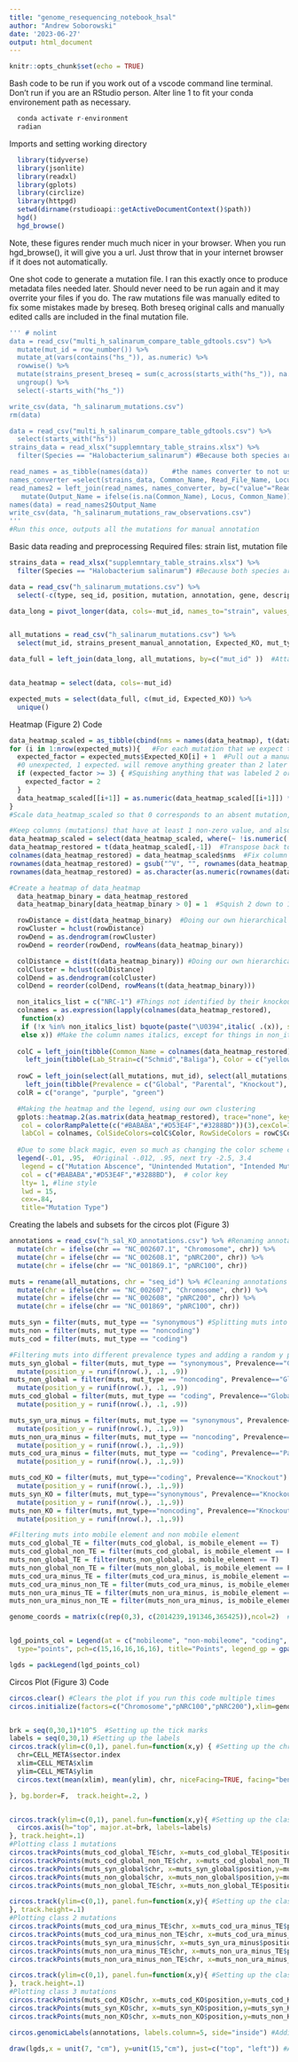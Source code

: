 ```yaml
---
title: "genome_resequencing_notebook_hsal"
author: "Andrew Soborowski"
date: '2023-06-27'
output: html_document
---
```


```r
knitr::opts_chunk$set(echo = TRUE)
```

 Bash code to be run if you work out of a vscode command line terminal. Don't run if you are an RStudio person.
 Alter line 1 to fit your conda environement path as necessary.
```r
  conda activate r-environment
  radian
```
Imports and setting working directory
```r
  library(tidyverse)
  library(jsonlite)
  library(readxl)
  library(gplots)
  library(circlize)
  library(httpgd)
  setwd(dirname(rstudioapi::getActiveDocumentContext()$path))
  hgd()
  hgd_browse()
```
Note, these figures render much much nicer in your browser. When you run hgd_browse(),
it will give you a url. Just throw that in your internet browser if it does not automatically. 

One shot code to generate a mutation file. I ran this exactly once to produce metadata files needed later. Should never need to be run again
and it may overrite your files if you do. The raw mutations file was manually edited to fix some mistakes made by breseq. Both breseq original 
calls and manually edited calls are included in the final mutation file. 
```r
''' # nolint
data = read_csv("multi_h_salinarum_compare_table_gdtools.csv") %>%
  mutate(mut_id = row_number()) %>%
  mutate_at(vars(contains("hs_")), as.numeric) %>%
  rowwise() %>%
  mutate(strains_present_breseq = sum(c_across(starts_with("hs_")), na.rm=TRUE)) %>%
  ungroup() %>%
  select(-starts_with("hs_"))

write_csv(data, "h_salinarum_mutations.csv")
rm(data)

data = read_csv("multi_h_salinarum_compare_table_gdtools.csv") %>%
  select(starts_with("hs")) 
strains_data = read_xlsx("supplemntary_table_strains.xlsx") %>%
  filter(Species == "Halobacterium_salinarum") #Because both species are present in this file

read_names = as_tibble(names(data))      #the names converter to not use gross strain sequencing ids
names_converter =select(strains_data, Common_Name, Read_File_Name, Locus)
read_names2 = left_join(read_names, names_converter, by=c("value"="Read_File_Name")) %>%
   mutate(Output_Name = ifelse(is.na(Common_Name), Locus, Common_Name))
names(data) = read_names2$Output_Name
write_csv(data, "h_salinarum_mutations_raw_observations.csv")
'''
#Run this once, outputs all the mutations for manual annotation

```

Basic data reading and preprocessing
Required files: strain list, mutation file
```r
strains_data = read_xlsx("supplemntary_table_strains.xlsx") %>%
  filter(Species == "Halobacterium salinarum") #Because both species are present in this file

data = read_csv("h_salinarum_mutations.csv") %>%
  select(-c(type, seq_id, position, mutation, annotation, gene, description,strains_present_breseq,strains_present_manual_annotation,Expected_KO,mut_type,is_mobile_element,Prevalence))

data_long = pivot_longer(data, cols=-mut_id, names_to="strain", values_to = "presence")


all_mutations = read_csv("h_salinarum_mutations.csv") %>%
  select(mut_id, strains_present_manual_annotation, Expected_KO, mut_type, is_mobile_element, Prevalence, seq_id, position)

data_full = left_join(data_long, all_mutations, by=c("mut_id" ))  #Attaching annotated mut data to presence/absence data


data_heatmap = select(data, cols=-mut_id)

expected_muts = select(data_full, c(mut_id, Expected_KO)) %>%
  unique()
```

Heatmap (Figure 2) Code
```r
data_heatmap_scaled = as_tibble(cbind(nms = names(data_heatmap), t(data_heatmap))) #Transposing data_heatmap and adding a column nms for strain
for (i in 1:nrow(expected_muts)){   #For each mutation that we expect to see
  expected_factor = expected_muts$Expected_KO[i] + 1  #Pull out a manual annotation for if the mut is expected and increment
  #0 unexpected, 1 expected. will remove anything greater than 2 later
  if (expected_factor >= 3) { #Squishing anything that was labeled 2 or more down to 2
    expected_factor = 2
  }
  data_heatmap_scaled[[i+1]] = as.numeric(data_heatmap_scaled[[i+1]]) * expected_factor
}
#Scale data_heatmap_scaled so that 0 corresponds to an absent mutation, 1 is present and unexpected, 2 is present and expected

#Keep columns (mutations) that have at least 1 non-zero value, and also keep the nms column
data_heatmap_scaled = select(data_heatmap_scaled, where(~ !is.numeric(.) || sum(., na.rm=TRUE) > 0))
data_heatmap_restored = t(data_heatmap_scaled[,-1])  #Transpose back to columns being strains
colnames(data_heatmap_restored) = data_heatmap_scaled$nms  #Fix column names
rownames(data_heatmap_restored) = gsub("^V", "", rownames(data_heatmap_restored)) #Remove the starting V from rownames
rownames(data_heatmap_restored) = as.character(as.numeric(rownames(data_heatmap_restored))-1)  #Indexing was off by one

#Create a heatmap of data_heatmap
  data_heatmap_binary = data_heatmap_restored
  data_heatmap_binary[data_heatmap_binary > 0] = 1  #Squish 2 down to 1 for clustering

  rowDistance = dist(data_heatmap_binary)  #Doing our own hierarchical clustering on presence abscence of mutation ONLY
  rowCluster = hclust(rowDistance)
  rowDend = as.dendrogram(rowCluster)
  rowDend = reorder(rowDend, rowMeans(data_heatmap_binary))

  colDistance = dist(t(data_heatmap_binary)) #Doing our own hierarchical clustering on presence abscence of mutation ONLY
  colCluster = hclust(colDistance)
  colDend = as.dendrogram(colCluster)
  colDend = reorder(colDend, rowMeans(t(data_heatmap_binary)))

  non_italics_list = c("NRC-1") #Things not identified by their knockout
  colnames = as.expression(lapply(colnames(data_heatmap_restored),
   function(x) 
   if (!x %in% non_italics_list) bquote(paste("\U0394",italic( .(x)), sep=""))
   else x)) #Make the column names italics, except for things in non_italics_list
  
  colC = left_join(tibble(Common_Name = colnames(data_heatmap_restored)), select(strains_data, Common_Name, Lab_Strain)) %>%
    left_join(tibble(Lab_Strain=c("Schmid","Baliga"), Color = c("yellow", "pink"))) 
  
  rowC = left_join(select(all_mutations, mut_id), select(all_mutations, mut_id, Prevalence)) %>%
    left_join(tibble(Prevalence = c("Global", "Parental", "Knockout"), Color = c("orange", "purple", "green")))
  colR = c("orange", "purple", "green")

  #Making the heatmap and the legend, using our own clustering
  gplots::heatmap.2(as.matrix(data_heatmap_restored), trace="none", key=FALSE, Rowv = rowDend, Colv = colDend, sepcolor="black",
   col = colorRampPalette(c("#BABABA","#D53E4F","#3288BD"))(3),cexCol=1, margins=c(10,10),key.ylab=NA, labRow = FALSE,
   labCol = colnames, ColSideColors=colC$Color, RowSideColors = rowC$Color, xlab="Strain",ylab="Mutation" )
  
  #Due to some black magic, even so much as changing the color scheme causes the legend to move all over the place. 
  legend(-.01, .95,  #Original -.012, .95, next try -2.5, 3.4
   legend = c("Mutation Abscence", "Unintended Mutation", "Intended Mutation"), #category labels
   col = c("#BABABA","#D53E4F","#3288BD"),  # color key
   lty= 1, #line style
   lwd = 15,
   cex=.84,
   title="Mutation Type")  

```

Creating the labels and subsets for the circos plot (Figure 3)
```r
annotations = read_csv("h_sal_KO_annotations.csv") %>% #Renaming annotations to common names
  mutate(chr = ifelse(chr == "NC_002607.1", "Chromosome", chr)) %>%
  mutate(chr = ifelse(chr == "NC_002608.1", "pNRC200", chr)) %>%
  mutate(chr = ifelse(chr == "NC_001869.1", "pNRC100", chr))

muts = rename(all_mutations, chr = "seq_id") %>% #Cleaning annotations in muts file to be more consistent with annotations file
  mutate(chr = ifelse(chr == "NC_002607", "Chromosome", chr)) %>%
  mutate(chr = ifelse(chr == "NC_002608", "pNRC200", chr)) %>%
  mutate(chr = ifelse(chr == "NC_001869", "pNRC100", chr))

muts_syn = filter(muts, mut_type == "synonymous") #Splitting muts into different mutation types
muts_non = filter(muts, mut_type == "noncoding")
muts_cod = filter(muts, mut_type == "coding")

#Filtering muts into different prevalence types and adding a random y position for plotting
muts_syn_global = filter(muts, mut_type == "synonymous", Prevalence=="Global") %>% 
  mutate(position_y = runif(nrow(.), .1, .9))
muts_non_global = filter(muts, mut_type == "noncoding", Prevalence=="Global") %>%
  mutate(position_y = runif(nrow(.), .1, .9))
muts_cod_global = filter(muts, mut_type == "coding", Prevalence=="Global") %>% 
  mutate(position_y = runif(nrow(.), .1, .9))

muts_syn_ura_minus = filter(muts, mut_type == "synonymous", Prevalence=="Parental") %>%
  mutate(position_y = runif(nrow(.), .1,.9))
muts_non_ura_minus = filter(muts, mut_type == "noncoding", Prevalence=="Parental") %>%
  mutate(position_y = runif(nrow(.), .1,.9))
muts_cod_ura_minus = filter(muts, mut_type == "coding", Prevalence=="Parental") %>%
  mutate(position_y = runif(nrow(.), .1,.9))

muts_cod_KO = filter(muts, mut_type=="coding", Prevalence=="Knockout") %>%
  mutate(position_y = runif(nrow(.), .1,.9))
muts_syn_KO = filter(muts, mut_type=="synonymous", Prevalence=="Knockout") %>%
  mutate(position_y = runif(nrow(.), .1,.9))
muts_non_KO = filter(muts, mut_type=="noncoding", Prevalence=="Knockout") %>%  
  mutate(position_y = runif(nrow(.), .1,.9))

#Filtering muts into mobile element and non mobile element
muts_cod_global_TE = filter(muts_cod_global, is_mobile_element == T)
muts_cod_global_non_TE = filter(muts_cod_global, is_mobile_element == F)
muts_non_global_TE = filter(muts_non_global, is_mobile_element == T)
muts_non_global_non_TE = filter(muts_non_global, is_mobile_element == F)
muts_cod_ura_minus_TE = filter(muts_cod_ura_minus, is_mobile_element == T)
muts_cod_ura_minus_non_TE = filter(muts_cod_ura_minus, is_mobile_element == F)
muts_non_ura_minus_TE = filter(muts_non_ura_minus, is_mobile_element == T)
muts_non_ura_minus_non_TE = filter(muts_non_ura_minus, is_mobile_element == F)

genome_coords = matrix(c(rep(0,3), c(2014239,191346,365425)),ncol=2)  #Setting up the genome coordinates


lgd_points_col = Legend(at = c("mobileome", "non-mobileome", "coding", "noncoding", "synonymous"),  #Building the legend
  type="points", pch=c(15,16,16,16,16), title="Points", legend_gp = gpar(col=c("black","black","red","green","blue")))

lgds = packLegend(lgd_points_col)

```

Circos Plot (Figure 3) Code
```r
circos.clear() #Clears the plot if you run this code multiple times
circos.initialize(factors=c("Chromosome","pNRC100","pNRC200"),xlim=genome_coords) #Initializes the plot with 4 chromosomes


brk = seq(0,30,1)*10^5  #Setting up the tick marks
labels = seq(0,30,1) #Setting up the labels
circos.track(ylim=c(0,1), panel.fun=function(x,y) { #Setting up the chromosome labels
  chr=CELL_META$sector.index
  xlim=CELL_META$xlim
  ylim=CELL_META$ylim
  circos.text(mean(xlim), mean(ylim), chr, niceFacing=TRUE, facing="bending.inside")

}, bg.border=F,  track.height=.2, )


circos.track(ylim=c(0,1), panel.fun=function(x,y){ #Setting up the class 1 mutation track
  circos.axis(h="top", major.at=brk, labels=labels)
}, track.height=.1)
#Plotting class 1 mutations
circos.trackPoints(muts_cod_global_TE$chr, x=muts_cod_global_TE$position,y=muts_cod_global_TE$position_y, col="red", pch=15)
circos.trackPoints(muts_cod_global_non_TE$chr, x=muts_cod_global_non_TE$position,y=muts_cod_global_non_TE$position_y, col="red", pch=16)
circos.trackPoints(muts_syn_global$chr, x=muts_syn_global$position,y=muts_syn_global$position_y, col="blue", pch=16)
circos.trackPoints(muts_non_global$chr, x=muts_non_global$position,y=muts_non_global$position_y, col="green", pch=16)
circos.trackPoints(muts_non_global_TE$chr, x=muts_non_global_TE$position,y=muts_non_global_TE$position_y, col="green", pch=15)

circos.track(ylim=c(0,1), panel.fun=function(x,y){ #Setting up the class 2 mutation track
}, track.height=.1)
#Plotting class 2 mutations
circos.trackPoints(muts_cod_ura_minus_TE$chr, x=muts_cod_ura_minus_TE$position,y=muts_cod_ura_minus_TE$position_y, col="red", pch=15)
circos.trackPoints(muts_cod_ura_minus_non_TE$chr, x=muts_cod_ura_minus_non_TE$position,y=muts_cod_ura_minus_non_TE$position_y, col="red", pch=16)
circos.trackPoints(muts_syn_ura_minus$chr, x=muts_syn_ura_minus$position,y=muts_syn_ura_minus$position_y, col="blue", pch=16)
circos.trackPoints(muts_non_ura_minus_TE$chr, x=muts_non_ura_minus_TE$position,y=muts_non_ura_minus_TE$position_y, col="green", pch=15)
circos.trackPoints(muts_non_ura_minus_non_TE$chr, x=muts_non_ura_minus_non_TE$position,y=muts_non_ura_minus_non_TE$position_y, col="green", pch=16)

circos.track(ylim=c(0,1), panel.fun=function(x,y){ #Setting up the class 3 mutation track
}, track.height=.1)
#Plotting class 3 mutations
circos.trackPoints(muts_cod_KO$chr, x=muts_cod_KO$position,y=muts_cod_KO$position_y, col="red", pch=16)
circos.trackPoints(muts_syn_KO$chr, x=muts_syn_KO$position,y=muts_syn_KO$position_y, col="blue", pch=16)
circos.trackPoints(muts_non_KO$chr, x=muts_non_KO$position,y=muts_non_KO$position_y, col="green", pch=16)

circos.genomicLabels(annotations, labels.column=5, side="inside") #Adding the gene annotations

draw(lgds,x = unit(7, "cm"), y=unit(15,"cm"), just=c("top", "left")) #Adding the legend
```